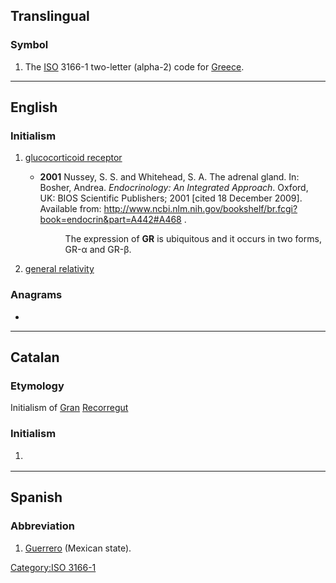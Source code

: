 {{also|gr|Gr|.gr|gr.|Gr.}}
==Translingual==

===Symbol===
{{head|mul|symbol}}

# The [[ISO]] 3166-1 two-letter (alpha-2) code for [[Greece]].

[[Category:ISO 3166-1]]

----

==English==

===Initialism===
{{rfc-header|Initialism}}
{{head|en|initialism}}

# {{lb|en|biochemistry}} [[glucocorticoid receptor]]
#* '''2001''' Nussey, S. S. and Whitehead, S. A. The adrenal gland. In: Bosher, Andrea. ''Endocrinology: An Integrated Approach''. Oxford, UK: BIOS Scientific Publishers; 2001 [cited 18 December 2009]. Available from: http://www.ncbi.nlm.nih.gov/bookshelf/br.fcgi?book=endocrin&part=A442#A468 .
#*: The expression of '''GR''' is ubiquitous and it occurs in two forms, GR-α and GR-β.
# [[general relativity]]

===Anagrams===
* {{anagrams|en|a=gr|RG}}

----

==Catalan==

===Etymology===
Initialism of [[gran|Gran]] [[recorregut|Recorregut]]

===Initialism===
{{head|ca|initialism}}

# {{l|en|GR}} {{gloss|path}}

----

==Spanish==

===Abbreviation===
{{rfc-header|Abbreviation}}
{{head|es|abbreviation}}

# [[Guerrero]] (Mexican state).